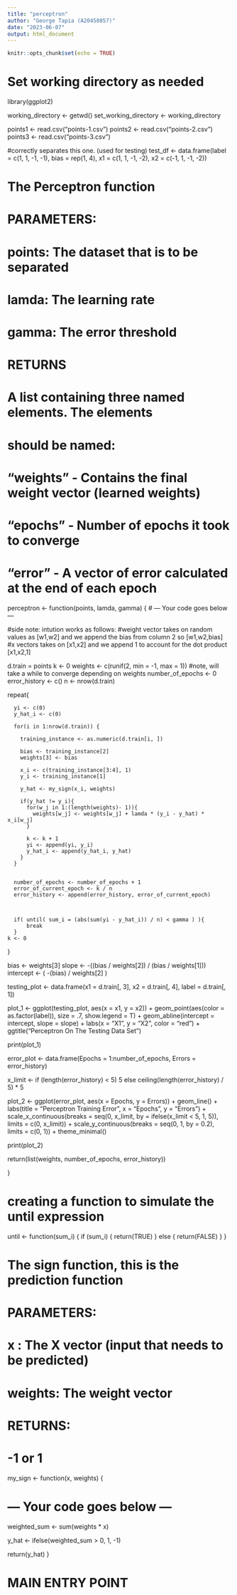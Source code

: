 ---
title: "perceptron"
author: "George Tapia (A20450857)"
date: "2023-06-07"
output: html_document
---

```{r setup, include=FALSE}
knitr::opts_chunk$set(echo = TRUE)
```

# Set working directory as needed
library(ggplot2)

working_directory <- getwd()
set_working_directory <- working_directory

points1 <- read.csv("points-1.csv")
points2 <- read.csv("points-2.csv")
points3 <- read.csv("points-3.csv")

#correctly separates this one. (used for testing)
test_df <- data.frame(label = c(1, 1, -1, -1),
                                bias = rep(1, 4),
                                x1 = c(1, 1, -1, -2),
                                x2 = c(-1, 1, -1, -2))

# The Perceptron function
#
# PARAMETERS:
# points: The dataset that is to be separated
# lamda:  The learning rate
# gamma:  The error threshold
#
# RETURNS
# A list containing three named elements.  The elements
# should be named: 
# "weights" - Contains the final weight vector (learned weights)
# "epochs"  - Number of epochs it took to converge
# "error"   - A vector of error calculated at the end of each epoch

perceptron <- function(points, lamda, gamma) {
# --- Your code goes below ---
  
#side note: intution works as follows:
#weight vector takes on random values as [w1,w2] and we append the bias from column 2 so [w1,w2,bias]
#x vectors takes on [x1,x2] and we append 1 to account for the dot product [x1,x2,1]
  
d.train = points
k <- 0
weights <- c(runif(2, min = -1, max = 1)) #note, will take a while to converge depending on weights
number_of_epochs <- 0
error_history <- c()
n <- nrow(d.train)

repeat{
      
      yi <- c(0)
      y_hat_i <- c(0)
      
      for(i in 1:nrow(d.train)) {
        
        training_instance <- as.numeric(d.train[i, ])
        
        bias <- training_instance[2]
        weights[3] <- bias
        
        x_i <- c(training_instance[3:4], 1)
        y_i <- training_instance[1] 
        
        y_hat <- my_sign(x_i, weights)
        
        if(y_hat != y_i){
          for(w_j in 1:(length(weights)- 1)){
            weights[w_j] <- weights[w_j] + lamda * (y_i - y_hat) * x_i[w_j]  
          }
          
          k <- k + 1
          yi <- append(yi, y_i)
          y_hat_i <- append(y_hat_i, y_hat)
        }
      }
      
      
      number_of_epochs <- number_of_epochs + 1
      error_of_current_epoch <- k / n
      error_history <- append(error_history, error_of_current_epoch)
      


      if( until( sum_i = (abs(sum(yi - y_hat_i)) / n) < gamma ) ){
          break
      }
    k <- 0
  
}


bias <- weights[3]
slope <- -((bias / weights[2]) / (bias / weights[1]))
intercept <-  ( -(bias) / weights[2]   )       

testing_plot <- data.frame(x1 = d.train[, 3], x2 = d.train[, 4], label = d.train[, 1])

plot_1 <- ggplot(testing_plot, aes(x = x1, y = x2)) +
  geom_point(aes(color = as.factor(label)), size = .7, show.legend = T) +
  geom_abline(intercept = intercept, slope = slope) +
  labs(x = "X1", y = "X2", color = "red") +
  ggtitle("Perceptron On The Testing Data Set")

print(plot_1)


error_plot <- data.frame(Epochs = 1:number_of_epochs, Errors = error_history)



x_limit <- if (length(error_history) < 5) 5 else ceiling(length(error_history) / 5) * 5

plot_2 <- ggplot(error_plot, aes(x = Epochs, y = Errors)) +
  geom_line() +
  labs(title = "Perceptron Training Error",
       x = "Epochs",
       y = "Errors") +
  scale_x_continuous(breaks = seq(0, x_limit, by = ifelse(x_limit < 5, 1, 5)), limits = c(0, x_limit)) +
  scale_y_continuous(breaks = seq(0, 1, by = 0.2), limits = c(0, 1)) +
  theme_minimal()

print(plot_2)



return(list(weights, number_of_epochs, error_history))


}

# creating a function to simulate the until expression
until <- function(sum_i) {
   if (sum_i) {
    return(TRUE)
  } else {
    return(FALSE)
  }
}




# The sign function, this is the prediction function
# PARAMETERS:
# x : The X vector (input that needs to be predicted)
# weights: The weight vector
# RETURNS:
# -1 or 1

my_sign <- function(x, weights) {

# --- Your code goes below ---

weighted_sum <- sum(weights * x)

y_hat <- ifelse(weighted_sum > 0, 1, -1)

return(y_hat)
}

# MAIN ENTRY POINT
